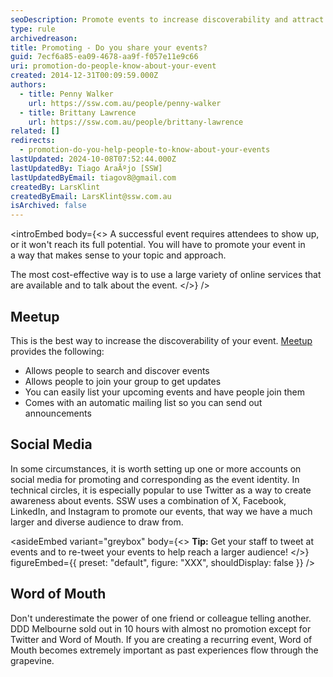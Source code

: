 ```yaml
---
seoDescription: Promote events to increase discoverability and attract attendees through Meetup, Word of Mouth, and Social Media platforms.
type: rule
archivedreason:
title: Promoting - Do you share your events?
guid: 7ecf6a85-ea09-4678-aa9f-f057e11e9c66
uri: promotion-do-people-know-about-your-event
created: 2014-12-31T00:09:59.000Z
authors:
  - title: Penny Walker
    url: https://ssw.com.au/people/penny-walker
  - title: Brittany Lawrence
    url: https://ssw.com.au/people/brittany-lawrence
related: []
redirects:
  - promotion-do-you-help-people-to-know-about-your-events
lastUpdated: 2024-10-08T07:52:44.000Z
lastUpdatedBy: Tiago AraÃºjo [SSW]
lastUpdatedByEmail: tiagov8@gmail.com
createdBy: LarsKlint
createdByEmail: LarsKlint@ssw.com.au
isArchived: false
---
```



<introEmbed
  body={<>
A successful event requires attendees to show up, or it won't reach its full potential. You will have to promote your event in a way that makes sense to your topic and approach.

The most cost-effective way is to use a large variety of online services that are available and to talk about the event.
  </>}
/>
## Meetup

This is the best way to increase the discoverability of your event. [Meetup](https://www.meetup.com) provides the following:

* Allows people to search and discover events
* Allows people to join your group to get updates
* You can easily list your upcoming events and have people join them
* Comes with an automatic mailing list so you can send out announcements

## Social Media

In some circumstances, it is worth setting up one or more accounts on social media for promoting and corresponding as the event identity. In technical circles, it is especially popular to use Twitter as a way to create awareness about events. SSW uses a combination of X, Facebook, LinkedIn, and Instagram to promote our events, that way we have a much larger and diverse audience to draw from.

<asideEmbed
  variant="greybox"
  body={<>
    **Tip:** Get your staff to tweet at events and to re-tweet your events to help reach a larger audience!
  </>}
  figureEmbed={{
    preset: "default",
    figure: "XXX",
    shouldDisplay: false
  }}
/>

## Word of Mouth

Don't underestimate the power of one friend or colleague telling another. DDD Melbourne sold out in 10 hours with almost no promotion except for Twitter and Word of Mouth. If you are creating a recurring event, Word of Mouth becomes extremely important as past experiences flow through the grapevine.
